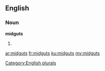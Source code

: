 ==English==

===Noun===
'''midguts'''

# {{plural of|midgut}}

[[Category:English plurals]]

[[ar:midguts]]
[[fr:midguts]]
[[ku:midguts]]
[[my:midguts]]